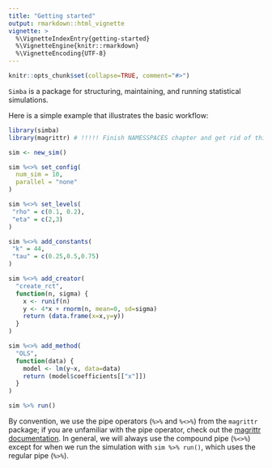 ```yaml
---
title: "Getting started"
output: rmarkdown::html_vignette
vignette: >
  %\VignetteIndexEntry{getting-started}
  %\VignetteEngine{knitr::rmarkdown}
  %\VignetteEncoding{UTF-8}
---
```


```r
knitr::opts_chunk$set(collapse=TRUE, comment="#>")
```

`Simba` is a package for structuring, maintaining, and running statistical simulations.

Here is a simple example that illustrates the basic workflow:

```r
library(simba)
library(magrittr) # !!!!! Finish NAMESSPACES chapter and get rid of this

sim <- new_sim()

sim %<>% set_config(
  num_sim = 10,
  parallel = "none"
)

sim %<>% set_levels(
 "rho" = c(0.1, 0.2),
 "eta" = c(2,3)
)

sim %<>% add_constants(
 "k" = 44,
 "tau" = c(0.25,0.5,0.75)
)

sim %<>% add_creator(
  "create_rct",
  function(n, sigma) {
    x <- runif(n)
    y <- 4*x + rnorm(n, mean=0, sd=sigma)
    return (data.frame(x=x,y=y))
  }
)

sim %<>% add_method(
  "OLS",
  function(data) {
    model <- lm(y~x, data=data)
    return (model$coefficients[["x"]])
  }
)

sim %>% run()

```

By convention, we use the pipe operators (`%>%` and `%<>%`) from the `magrittr` package; if you are unfamiliar with the pipe operator, check out the [magrittr documentation](https://magrittr.tidyverse.org/). In general, we will always use the compound pipe (`%<>%`) except for when we run the simulation with `sim %>% run()`, which uses the regular pipe (`%>%`).
